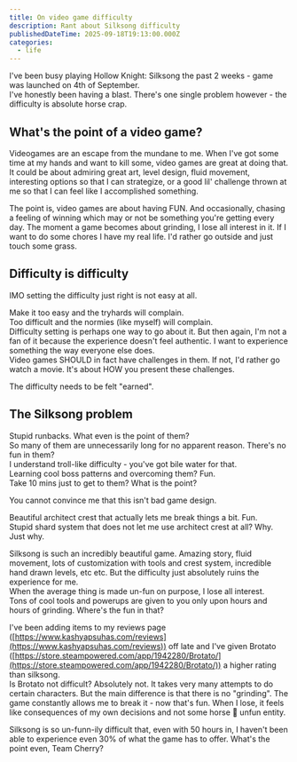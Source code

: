 ```yaml
---
title: On video game difficulty
description: Rant about Silksong difficulty
publishedDateTime: 2025-09-18T19:13:00.000Z
categories:
  - life
---
```


I've been busy playing Hollow Knight: Silksong the past 2 weeks - game was launched on 4th of September.\
I've honestly been having a blast. There's one single problem however - the difficulty is absolute horse crap.

## What's the point of a video game?

Videogames are an escape from the mundane to me. When I've got some time at my hands and want to kill some, video games are great at doing that. It could be about admiring great art, level design, fluid movement, interesting options so that I can strategize, or a good lil' challenge thrown at me so that I can feel like I accomplished something.

The point is, video games are about having FUN. And occasionally, chasing a feeling of winning which may or not be something you're getting every day. The moment a game becomes about grinding, I lose all interest in it. If I want to do some chores I have my real life. I'd rather go outside and just touch some grass.

## Difficulty is difficulty

IMO setting the difficulty just right is not easy at all.

Make it too easy and the tryhards will complain.\
Too difficult and the normies (like myself) will complain.\
Difficulty setting is perhaps one way to go about it. But then again, I'm not a fan of it because the experience doesn't feel authentic. I want to experience something the way everyone else does.\
Video games SHOULD in fact have challenges in them. If not, I'd rather go watch a movie. It's about HOW you present these challenges.

The difficulty needs to be felt "earned".

## The Silksong problem

Stupid runbacks. What even is the point of them?\
So many of them are unnecessarily long for no apparent reason. There's no fun in them?\
I understand troll-like difficulty - you've got bile water for that.\
Learning cool boss patterns and overcoming them? Fun. \
Take 10 mins just to get to them? What is the point?

You cannot convince me that this isn't bad game design.

Beautiful architect crest that actually lets me break things a bit. Fun.\
Stupid shard system that does not let me use architect crest at all? Why. Just why.

Silksong is such an incredibly beautiful game. Amazing story, fluid movement, lots of customization with tools and crest system, incredible hand drawn levels, etc etc. But the difficulty just absolutely ruins the experience for me. \
When the average thing is made un-fun on purpose, I lose all interest. \
Tons of cool tools and powerups are given to you only upon hours and hours of grinding. Where's the fun in that?

I've been adding items to my reviews page ([https://www.kashyapsuhas.com/reviews](https://www.kashyapsuhas.com/reviews)) off late and I've given Brotato ([https://store.steampowered.com/app/1942280/Brotato/](https://store.steampowered.com/app/1942280/Brotato/)) a higher rating than silksong.\
Is Brotato not difficult? Absolutely not. It takes very many attempts to do certain characters. But the main difference is that there is no "grinding". The game constantly allows me to break it - now that's fun. When I lose, it feels like consequences of my own decisions and not some horse 💩 unfun entity.

Silksong is so un-funn-ily difficult that, even with 50 hours in, I haven't been able to experience even 30% of what the game has to offer. What's the point even, Team Cherry?
